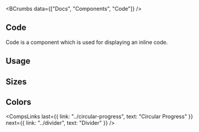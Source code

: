 
<BCrumbs data={["Docs", "Components", "Code"]} />

<Article>

# Code

Code is a component which is used for displaying an inline code.

## Usage

<CodePreview code={codeCodes.default} />

## Sizes

<CodePreview code={codeCodes.sizes} />

## Colors

<CodePreview code={codeCodes.colors} />

<CompsLinks
  last={{ link: "../circular-progress", text: "Circular Progress" }}
  next={{ link: "../divider", text: "Divider" }}
/>

</Article>
